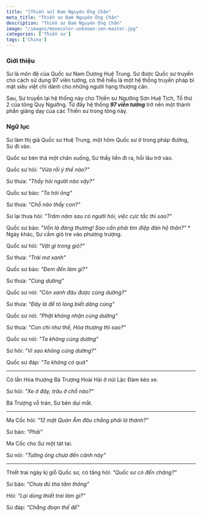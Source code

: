 ```yaml
---
title: "[Thiền sư] Đam Nguyên Ứng Chân"
meta_title: "Thiền sư Đam Nguyên Ứng Chân"
description: "Thiền sư Đam Nguyên Ứng Chân"
image: "/images/monocolor-unknown-zen-master.jpg"
categories: ['Thiền sư']
tags: ['China']
---
```




### Giới thiệu

Sư là môn đệ của Quốc sư Nam Dương Huệ Trung.
Sư được Quốc sư truyền cho cách sử dụng 97 viên tướng, có thể hiểu là một hệ thống truyền pháp bí mật siêu việt chỉ dành cho những người hạng thượng căn.

Sau, Sư truyền lại hệ thống này cho Thiền sư Ngưỡng Sơn Huệ Tịch, Tổ thứ 2 của tông Quy Ngưỡng.
Từ đây hệ thống ___97 viên tướng___ trở nên một thành phần giảng dạy của các Thiền sư trong tông này.



### Ngữ lục

Sư làm thị giả Quốc sư Huệ Trung, một hôm Quốc sư ở trong pháp đường, Sư đi vào.

Quốc sư bèn thả một chân xuống, Sư thấy liền đi ra, hồi lâu trở vào.

Quốc sư hỏi: _"Vừa rồi ý thế nào?"_

Sư thưa: _"Thầy hỏi người nào vậy?"_

Quốc sư bảo: _"Ta hỏi ông"_

Sư thưa: _"Chỗ nào thấy con?"_

Sư lại thưa hỏi: _"Trăm năm sau có người hỏi, việc cực tắc thì sao?"_

Quốc sư bảo: _"Vốn là đáng thương! Sao cần phải tìm điệp đàn hộ thân?"_
*
Ngày khác, Sư cầm giỏ tre vào phương trượng.

Quốc sư hỏi: _"Vật gì trong giỏ?"_

Sư thưa: _"Trái mơ xanh"_

Quốc sư bảo: _"Đem đến làm gì?"_

Sư thưa: _"Cúng dường"_

Quốc sư nói: _"Còn xanh đâu được cúng dường?"_

Sư thưa: _"Đây là để tỏ lòng biết dâng cúng"_

Quốc sư nói: _"Phật không nhận cúng dường"_

Sư thưa: _"Con chỉ như thế, Hòa thượng thì sao?"_

Quốc sư nói: _"Ta không cúng dường"_

Sư hỏi: _"Vì sao không cúng dường?"_

Quốc sư đáp: _"Ta không có quả"_

---

Có lần Hòa thượng Bá Trượng Hoài Hải ở núi Lặc Đàm kéo xe.

Sư hỏi: _"Xe ở đây, trâu ở chỗ nào?"_

Bá Trượng vỗ trán, Sư bèn dụi mắt.

---

Ma Cốc hỏi: _"12 mặt Quán Âm đâu chẳng phải là thánh?"_

Sư bảo: _"Phải"_

Ma Cốc cho Sư một tát tai.

Sư nói: _"Tưởng ông chưa đến cảnh này"_

---

Thiết trai ngày kị giỗ Quốc sư, có tăng hỏi: _"Quốc sư có đến chăng?"_

Sư bảo: _"Chưa đủ tha tâm thông"_

Hỏi: _"Lại dùng thiết trai làm gì?"_

Sư đáp: _"Chẳng đoạn thế đế"_



